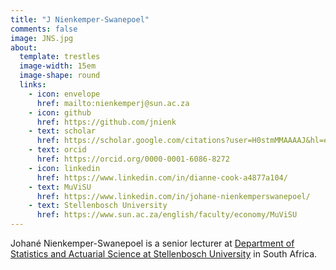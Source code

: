 ```yaml
---
title: "J Nienkemper-Swanepoel"
comments: false
image: JNS.jpg
about:
  template: trestles
  image-width: 15em
  image-shape: round
  links:
    - icon: envelope
      href: mailto:nienkemperj@sun.ac.za
    - icon: github
      href: https://github.com/jnienk
    - text: scholar
      href: https://scholar.google.com/citations?user=H0stmMMAAAAJ&hl=en
    - text: orcid
      href: https://orcid.org/0000-0001-6086-8272
    - icon: linkedin
      href: https://www.linkedin.com/in/dianne-cook-a4877a104/  
    - text: MuViSU
      href: https://www.linkedin.com/in/johane-nienkemperswanepoel/
    - text: Stellenbosch University
      href: https://www.sun.ac.za/english/faculty/economy/MuViSU
---
```


::: {#hero-heading}

Johané Nienkemper-Swanepoel is a senior lecturer at [Department of Statistics and Actuarial Science at Stellenbosch University](https://www.sun.ac.za/english/faculty/economy/MuViSU) in South Africa.

:::